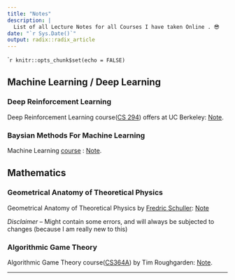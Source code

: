 ```yaml
---
title: "Notes"
description: |
  List of all Lecture Notes for all Courses I have taken Online . 😎
date: "`r Sys.Date()`"
output: radix::radix_article
---
```


````r
knitr::opts_chunk$set(echo = FALSE)
```

## Machine Learning / Deep Learning


### Deep Reinforcement Learning
Deep Reinforcement Learning course([CS 294](http://rail.eecs.berkeley.edu/deeprlcourse-fa17/index.html)) offers at UC Berkeley: [Note](DeepRL.html).

### Baysian Methods For Machine Learning
Machine Learning [course](https://www.coursera.org/learn/bayesian-methods-in-machine-learning) : [Note](BaysianMachineLearning.html).


## Mathematics


### Geometrical Anatomy of Theoretical Physics
Geometrical Anatomy of Theoretical Physics by [Fredric Schuller](https://www.youtube.com/playlist?list=PLPH7f_7ZlzxTi6kS4vCmv4ZKm9u8g5yic): [Note](GeoPhy.html)


_Disclaimer_ -- Might contain some errors, and will always be subjected to changes (because I am really new to this)


### Algorithmic Game Theory
Algorithmic Game Theory course([CS364A](http://timroughgarden.org/f13/f13.html)) by Tim Roughgarden: [Note](AlgorithmicGameTheory.html).

---

